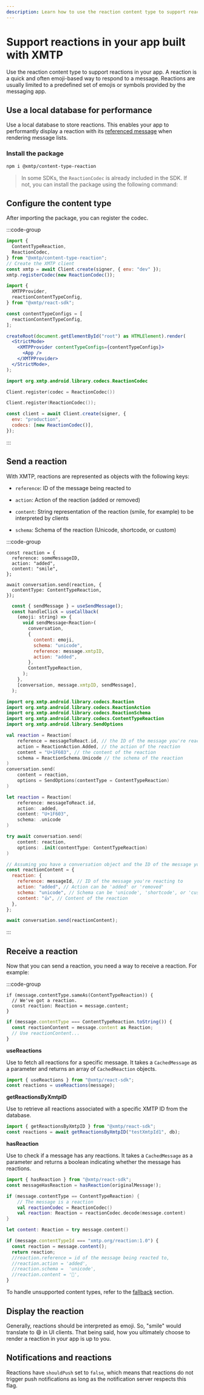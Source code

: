 ```yaml
---
description: Learn how to use the reaction content type to support reactions in your app built with XMTP
---
```


# Support reactions in your app built with XMTP

Use the reaction content type to support reactions in your app. A reaction is a quick and often emoji-based way to respond to a message. Reactions are usually limited to a predefined set of emojis or symbols provided by the messaging app.

## Use a local database for performance

Use a local database to store reactions. This enables your app to performantly display a reaction with its [referenced message](#send-a-reaction) when rendering message lists.

### Install the package

```bash [Bash]
npm i @xmtp/content-type-reaction
```

> In some SDKs, the `ReactionCodec` is already included in the SDK. If not, you can install the package using the following command:

## Configure the content type

After importing the package, you can register the codec.

:::code-group

<div data-title="JavaScript">

```jsx [JavaScript]
import {
  ContentTypeReaction,
  ReactionCodec,
} from "@xmtp/content-type-reaction";
// Create the XMTP client
const xmtp = await Client.create(signer, { env: "dev" });
xmtp.registerCodec(new ReactionCodec());
```

</div>

<div data-title="React">

```jsx [JavaScript]
import {
  XMTPProvider,
  reactionContentTypeConfig,
} from "@xmtp/react-sdk";

const contentTypeConfigs = [
  reactionContentTypeConfig,
];

createRoot(document.getElementById("root") as HTMLElement).render(
  <StrictMode>
    <XMTPProvider contentTypeConfigs={contentTypeConfigs}>
      <App />
    </XMTPProvider>
  </StrictMode>,
);
```

</div>

```kotlin [Kotlin]
import org.xmtp.android.library.codecs.ReactionCodec

Client.register(codec = ReactionCodec())
```

```swift [Swift]
Client.register(ReactionCodec());
```

```jsx [React Native]
const client = await Client.create(signer, {
  env: "production",
  codecs: [new ReactionCodec()],
});
```

:::

## Send a reaction

With XMTP, reactions are represented as objects with the following keys:

- `reference`: ID of the message being reacted to

- `action`: Action of the reaction (added or removed)

- `content`: String representation of the reaction (smile, for example) to be interpreted by clients

- `schema`: Schema of the reaction (Unicode, shortcode, or custom)

:::code-group

```tsx [JavaScript]
const reaction = {
  reference: someMessageID,
  action: "added",
  content: "smile",
};

await conversation.send(reaction, {
  contentType: ContentTypeReaction,
});
```

```jsx [React]
  const { sendMessage } = useSendMessage();
  const handleClick = useCallback(
    (emoji: string) => {
      void sendMessage<Reaction>(
        conversation,
        {
          content: emoji,
          schema: "unicode",
          reference: message.xmtpID,
          action: "added",
        },
        ContentTypeReaction,
      );
    },
    [conversation, message.xmtpID, sendMessage],
  );
```

```kotlin [Kotlin]
import org.xmtp.android.library.codecs.Reaction
import org.xmtp.android.library.codecs.ReactionAction
import org.xmtp.android.library.codecs.ReactionSchema
import org.xmtp.android.library.codecs.ContentTypeReaction
import org.xmtp.android.library.SendOptions

val reaction = Reaction(
    reference = messageToReact.id, // the ID of the message you're reacting to
    action = ReactionAction.Added, // the action of the reaction
    content = "U+1F603", // the content of the reaction
    schema = ReactionSchema.Unicode // the schema of the reaction
)
conversation.send(
    content = reaction,
    options = SendOptions(contentType = ContentTypeReaction)
)

```

```swift [Swift]
let reaction = Reaction(
    reference: messageToReact.id,
    action: .added,
    content: "U+1F603",
    schema: .unicode
)

try await conversation.send(
    content: reaction,
    options: .init(contentType: ContentTypeReaction)
)
```

```jsx [React Native]
// Assuming you have a conversation object and the ID of the message you're reacting to
const reactionContent = {
  reaction: {
    reference: messageId, // ID of the message you're reacting to
    action: "added", // Action can be 'added' or 'removed'
    schema: "unicode", // Schema can be 'unicode', 'shortcode', or 'custom'
    content: "👍", // Content of the reaction
  },
};

await conversation.send(reactionContent);
```

:::

## Receive a reaction

Now that you can send a reaction, you need a way to receive a reaction. For example:

:::code-group

```tsx [JavaScript]
if (message.contentType.sameAs(ContentTypeReaction)) {
  // We've got a reaction.
  const reaction: Reaction = message.content;
}
```

<div data-title="React">

```jsx [JavaScript]
if (message.contentType === ContentTypeReaction.toString()) {
  const reactionContent = message.content as Reaction;
  // Use reactionContent...
}
```

**useReactions**

Use to fetch all reactions for a specific message. It takes a `CachedMessage` as a parameter and returns an array of `CachedReaction` objects.

```jsx [JavaScript]
import { useReactions } from "@xmtp/react-sdk";
const reactions = useReactions(message);
```

**getReactionsByXmtpID**

Use to retrieve all reactions associated with a specific XMTP ID from the database.

```jsx [JavaScript]
import { getReactionsByXmtpID } from "@xmtp/react-sdk";
const reactions = await getReactionsByXmtpID("testXmtpId1", db);
```

**hasReaction**

Use to check if a message has any reactions. It takes a `CachedMessage` as a parameter and returns a boolean indicating whether the message has reactions.

```jsx [JavaScript]
import { hasReaction } from "@xmtp/react-sdk";
const messageHasReaction = hasReaction(originalMessage!);
```

</div>

```kotlin [Kotlin]
if (message.contentType == ContentTypeReaction) {
    // The message is a reaction
    val reactionCodec = ReactionCodec()
    val reaction: Reaction = reactionCodec.decode(message.content)
}
```

```swift [Swift]
let content: Reaction = try message.content()
```

```jsx [React Native]
if (message.contentTypeId === "xmtp.org/reaction:1.0") {
  const reaction = message.content();
  return reaction;
  //reaction.reference = id of the message being reacted to,
  //reaction.action = 'added',
  //reaction.schema =  'unicode',
  //reaction.content = '💖',
}
```

To handle unsupported content types, refer to the [fallback](/inboxes/build-inbox/#handle-unsupported-content-types) section.

## Display the reaction

Generally, reactions should be interpreted as emoji. So, "smile" would translate to 😄 in UI clients. That being said, how you ultimately choose to render a reaction in your app is up to you.

## Notifications and reactions

Reactions have `shouldPush` set to `false`, which means that reactions do not trigger push notifications as long as the notification server respects this flag.